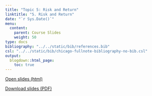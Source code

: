 ```yaml
---
title: "Topic 5: Risk and Return"
linktitle: "5. Risk and Return"
date: "`r Sys.Date()`"
menu:
  content:
    parent: Course Slides
    weight: 50
type: docs
bibliography: "../../static/bib/references.bib"
csl: "../../static/bib/chicago-fullnote-bibliography-no-bib.csl"
output:
  blogdown::html_page:
    toc: true
---
```


<a href="/slides/05-slide/05-slide.html" target="_blank"><span class="btn btn-primary btn-lg"><i class="fas fa-external-link-alt"></i> Open slides (html)</span> </a>


<a href="/slides/05-slide/05-slide.pdf" target="_blank"><span class="btn btn-primary btn-lg"><i class="far fa-file-pdf"></i> Download slides (PDF)</span></a>

